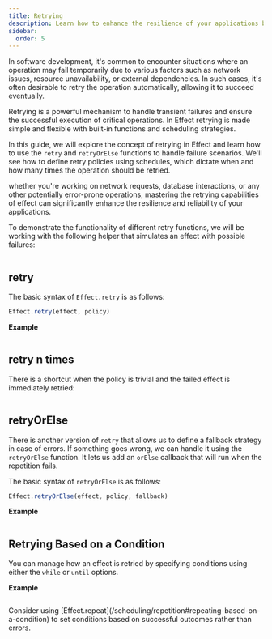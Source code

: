 ```yaml
---
title: Retrying
description: Learn how to enhance the resilience of your applications by mastering the retrying capabilities of Effect. Explore `retry`, `retryN`, and `retryOrElse` functions, along with scheduling policies, to automatically handle transient failures. Whether dealing with network requests, database interactions, or other error-prone operations, discover how Effect simplifies the implementation of robust retry strategies.
sidebar:
  order: 5
---
```



In software development, it's common to encounter situations where an operation may fail temporarily due to various factors such as network issues, resource unavailability, or external dependencies. In such cases, it's often desirable to retry the operation automatically, allowing it to succeed eventually.

Retrying is a powerful mechanism to handle transient failures and ensure the successful execution of critical operations. In Effect retrying is made simple and flexible with built-in functions and scheduling strategies.

In this guide, we will explore the concept of retrying in Effect and learn how to use the `retry` and `retryOrElse` functions to handle failure scenarios. We'll see how to define retry policies using schedules, which dictate when and how many times the operation should be retried.

whether you're working on network requests, database interactions, or any other potentially error-prone operations, mastering the retrying capabilities of effect can significantly enhance the resilience and reliability of your applications.

To demonstrate the functionality of different retry functions, we will be working with the following helper that simulates an effect with possible failures:

```ts title="simulation.ts" file=<rootDir>/retrying/simulation.ts

```

## retry

The basic syntax of `Effect.retry` is as follows:

```ts showLineNumbers=false
Effect.retry(effect, policy)
```

**Example**

```ts file=<rootDir>/retrying/retry.ts

```

## retry n times

There is a shortcut when the policy is trivial and the failed effect is immediately retried:

```ts file=<rootDir>/retrying/retry-times.ts

```

## retryOrElse

There is another version of `retry` that allows us to define a fallback strategy in case of errors.
If something goes wrong, we can handle it using the `retryOrElse` function.
It lets us add an `orElse` callback that will run when the repetition fails.

The basic syntax of `retryOrElse` is as follows:

```ts showLineNumbers=false
Effect.retryOrElse(effect, policy, fallback)
```

**Example**

```ts file=<rootDir>/retrying/retryOrElse.ts

```

## Retrying Based on a Condition

You can manage how an effect is retried by specifying conditions using either the `while` or `until` options.

**Example**

```ts file=<rootDir>/retrying/retry-until.ts

```

<Aside type="tip">
  Consider using
  [Effect.repeat](/scheduling/repetition#repeating-based-on-a-condition) to
  set conditions based on successful outcomes rather than errors.
</Aside>

